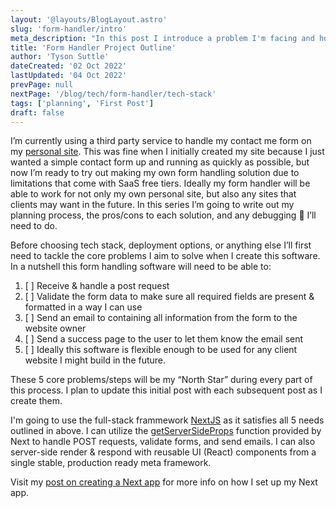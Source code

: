 ```yaml
---
layout: '@layouts/BlogLayout.astro'
slug: 'form-handler/intro'
meta_description: "In this post I introduce a problem I'm facing and how I plan to solve the problem"
title: 'Form Handler Project Outline'
author: 'Tyson Suttle'
dateCreated: '02 Oct 2022'
lastUpdated: '04 Oct 2022'
prevPage: null
nextPage: '/blog/tech/form-handler/tech-stack'
tags: ['planning', 'First Post']
draft: false
---
```


I’m currently using a third party service to handle my contact me form on my [personal site](https://tyson-suttle.vercel.app/contact). 
This was fine when I initially created my site because I just wanted a simple contact form up and running as quickly as possible, 
but now I’m ready to try out making my own form handling solution due to limitations that come with SaaS free tiers. 
Ideally my form handler will be able to work for not only my own personal site, but also any sites that clients may want in the future.
In this series I’m going to write out my planning process, the pros/cons to each solution, and any debugging :bug: I’ll need to do.

Before choosing tech stack, deployment options, or anything else I’ll first need to tackle the core problems I aim to solve when 
I create this software. In a nutshell this form handling software will need to be able to:

1. [ ] Receive & handle a post request
2. [ ] Validate the form data to make sure all required fields are present & formatted in a way I can use
3. [ ] Send an email to containing all information from the form to the website owner
4. [ ] Send a success page to the user to let them know the email sent
5. [ ] Ideally this software is flexible enough to be used for any client website I might build in the future.

These 5 core problems/steps will be my “North Star” during every part of this process. I plan to update this initial post with each subsequent post as I create them.

I'm going to use the full-stack frammework [NextJS](https://nextjs.org/docs) as it satisfies all 5 needs
outlined in above. I can utilize the [getServerSideProps](https://nextjs.org/docs/basic-features/data-fetching/get-server-side-props)
function provided by Next to handle POST requests, validate forms, and send emails.  I can also server-side render & respond with 
reusable UI (React) components from a single stable, production ready meta framework.

Visit my [post on creating a Next app](/blog/tech/create-next-app) for more info on how I set up my Next app.